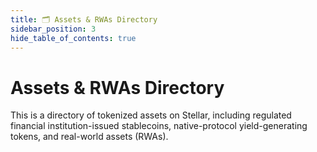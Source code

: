 ```yaml
---
title: 🗂️ Assets & RWAs Directory
sidebar_position: 3
hide_table_of_contents: true
---
```



# Assets & RWAs Directory

This is a directory of tokenized assets on Stellar, including regulated financial institution-issued stablecoins, native-protocol yield-generating tokens, and real-world assets (RWAs).

<AssetsDirectory /> 